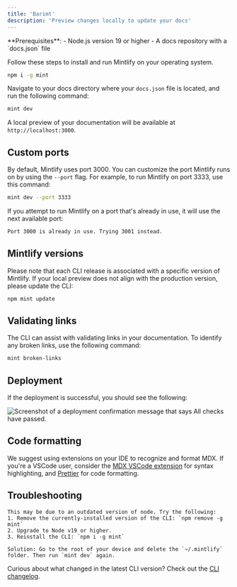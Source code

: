 ```yaml
---
title: 'Barimt'
description: 'Preview changes locally to update your docs'
---
```


<Info>
  **Prerequisites**:
  - Node.js version 19 or higher
  - A docs repository with a `docs.json` file
</Info>

Follow these steps to install and run Mintlify on your operating system.

<Steps>
<Step title="Install the Mintlify CLI">

```bash
npm i -g mint
```
</Step>

<Step title="Preview locally">

Navigate to your docs directory where your `docs.json` file is located, and run the following command:

```bash
mint dev
```

A local preview of your documentation will be available at `http://localhost:3000`.

</Step>
</Steps>

## Custom ports

By default, Mintlify uses port 3000. You can customize the port Mintlify runs on by using the `--port` flag. For example, to run Mintlify on port 3333, use this command:

```bash
mint dev --port 3333
```

If you attempt to run Mintlify on a port that's already in use, it will use the next available port:

```md
Port 3000 is already in use. Trying 3001 instead.
```

## Mintlify versions

Please note that each CLI release is associated with a specific version of Mintlify. If your local preview does not align with the production version, please update the CLI:

```bash
npm mint update
```

## Validating links

The CLI can assist with validating links in your documentation. To identify any broken links, use the following command:

```bash
mint broken-links
```

## Deployment

If the deployment is successful, you should see the following:

<Frame>
  <img src="/images/checks-passed.png" alt="Screenshot of a deployment confirmation message that says All checks have passed." style={{ borderRadius: '0.5rem' }} />
</Frame>

## Code formatting

We suggest using extensions on your IDE to recognize and format MDX. If you're a VSCode user, consider the [MDX VSCode extension](https://marketplace.visualstudio.com/items?itemName=unifiedjs.vscode-mdx) for syntax highlighting, and [Prettier](https://marketplace.visualstudio.com/items?itemName=esbenp.prettier-vscode) for code formatting.

## Troubleshooting

<AccordionGroup>
  <Accordion title='Error: Could not load the "sharp" module using the darwin-arm64 runtime'>

    This may be due to an outdated version of node. Try the following:
    1. Remove the currently-installed version of the CLI: `npm remove -g mint`
    2. Upgrade to Node v19 or higher.
    3. Reinstall the CLI: `npm i -g mint`
  </Accordion>

  <Accordion title="Issue: Encountering an unknown error">
  
    Solution: Go to the root of your device and delete the `~/.mintlify` folder. Then run `mint dev` again.
  </Accordion>
</AccordionGroup>

Curious about what changed in the latest CLI version? Check out the [CLI changelog](https://www.npmjs.com/package/mintlify?activeTab=versions).
